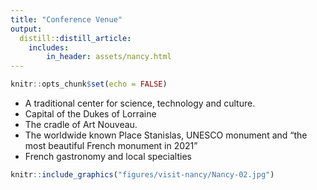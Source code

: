 ```yaml
---
title: "Conference Venue"
output:
  distill::distill_article:
    includes:
        in_header: assets/nancy.html
---
```


```r
knitr::opts_chunk$set(echo = FALSE)
```



- A traditional center for science, technology and culture.
- Capital of the Dukes of Lorraine
- The cradle of Art Nouveau. 
- The worldwide known Place Stanislas, UNESCO monument and “the most beautiful French monument in 2021”
- French gastronomy and local specialties

```r
knitr::include_graphics("figures/visit-nancy/Nancy-02.jpg")
```

